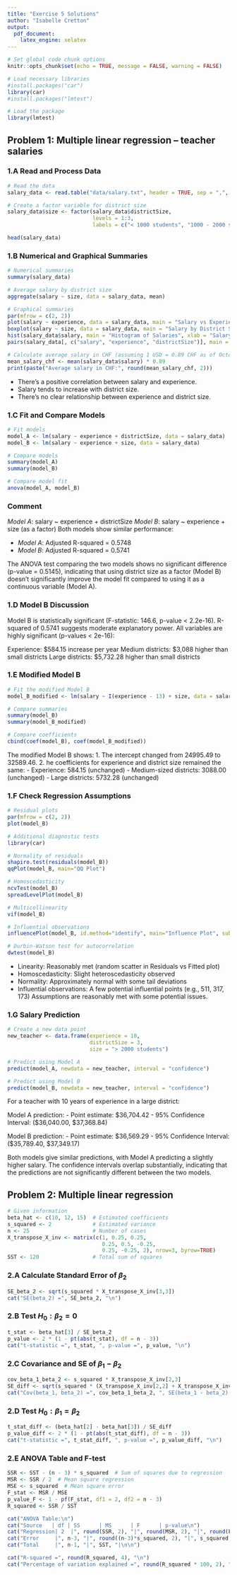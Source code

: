 ```yaml
---
title: "Exercise 5 Solutions"
author: "Isabelle Cretton"
output: 
  pdf_document:
    latex_engine: xelatex
--- 
```


```r
# Set global code chunk options
knitr::opts_chunk$set(echo = TRUE, message = FALSE, warning = FALSE)
```

```r
# Load necessary libraries
#install.packages("car")
library(car)
#install.packages("lmtest")

# Load the package
library(lmtest)
```

## Problem 1: Multiple linear regression – teacher salaries

### 1.A Read and Process Data
```r
# Read the data
salary_data <- read.table("data/salary.txt", header = TRUE, sep = ",", quote = "\"")

# Create a factor variable for district size
salary_data$size <- factor(salary_data$districtSize, 
                           levels = 1:3, 
                           labels = c("< 1000 students", "1000 - 2000 students", "> 2000 students"))

head(salary_data)
```


### 1.B Numerical and Graphical Summaries
```r
# Numerical summaries
summary(salary_data)

# Average salary by district size
aggregate(salary ~ size, data = salary_data, mean)

# Graphical summaries
par(mfrow = c(2, 2))
plot(salary ~ experience, data = salary_data, main = "Salary vs Experience")
boxplot(salary ~ size, data = salary_data, main = "Salary by District Size")
hist(salary_data$salary, main = "Histogram of Salaries", xlab = "Salary")
pairs(salary_data[, c("salary", "experience", "districtSize")], main = "Scatterplot Matrix")

# Calculate average salary in CHF (assuming 1 USD = 0.89 CHF as of October 2023)
mean_salary_chf <- mean(salary_data$salary) * 0.89
print(paste("Average salary in CHF:", round(mean_salary_chf, 2)))
```

- There's a positive correlation between salary and experience.
- Salary tends to increase with district size.
- There's no clear relationship between experience and district size.


### 1.C Fit and Compare Models
```r
# Fit models
model_A <- lm(salary ~ experience + districtSize, data = salary_data)
model_B <- lm(salary ~ experience + size, data = salary_data)

# Compare models
summary(model_A)
summary(model_B)

# Compare model fit
anova(model_A, model_B)
```

### Comment 
*Model A*: salary ~ experience + districtSize
*Model B*: salary ~ experience + size (as a factor)
Both models show similar performance:

- *Model A*: Adjusted R-squared = 0.5748
- *Model B*: Adjusted R-squared = 0.5741

The ANOVA test comparing the two models shows no significant difference (p-value = 0.5145), indicating that using district size as a factor (Model B) doesn't significantly improve the model fit compared to using it as a continuous variable (Model A).

### 1.D Model B Discussion
Model B is statistically significant (F-statistic: 146.6, p-value < 2.2e-16).
R-squared of 0.5741 suggests moderate explanatory power.
All variables are highly significant (p-values < 2e-16):

Experience: $584.15 increase per year
Medium districts: $3,088 higher than small districts
Large districts: $5,732.28 higher than small districts

### 1.E Modified Model B
```r
# Fit the modified Model B
model_B_modified <- lm(salary ~ I(experience - 13) + size, data = salary_data)

# Compare summaries
summary(model_B)
summary(model_B_modified)

# Compare coefficients
cbind(coef(model_B), coef(model_B_modified))
```

The modified Model B shows:
1. The intercept changed from 24995.49 to 32589.46.
2. he coefficients for experience and district size remained the same:
    - Experience: 584.15 (unchanged)
    - Medium-sized districts: 3088.00 (unchanged)
    - Large districts: 5732.28 (unchanged)

### 1.F Check Regression Assumptions
```r
# Residual plots
par(mfrow = c(2, 2))
plot(model_B)

# Additional diagnostic tests
library(car)

# Normality of residuals
shapiro.test(residuals(model_B))
qqPlot(model_B, main="QQ Plot")

# Homoscedasticity
ncvTest(model_B)
spreadLevelPlot(model_B)

# Multicollinearity
vif(model_B)

# Influential observations
influencePlot(model_B, id.method="identify", main="Influence Plot", sub="Circle size is proportional to Cook's Distance")

# Durbin-Watson test for autocorrelation
dwtest(model_B)
```
- Linearity: Reasonably met (random scatter in Residuals vs Fitted plot)
- Homoscedasticity: Slight heteroscedasticity observed
- Normality: Approximately normal with some tail deviations
- Influential observations: A few potential influential points (e.g., 511, 317, 173)
Assumptions are reasonably met with some potential issues.

### 1.G Salary Prediction
```r
# Create a new data point
new_teacher <- data.frame(experience = 10, 
                          districtSize = 3, 
                          size = "> 2000 students")

# Predict using Model A
predict(model_A, newdata = new_teacher, interval = "confidence")

# Predict using Model B
predict(model_B, newdata = new_teacher, interval = "confidence")
```
For a teacher with 10 years of experience in a large district:

Model A prediction:
- Point estimate: $36,704.42
- 95% Confidence Interval: ($36,040.00, $37,368.84)

Model B prediction:
- Point estimate: $36,569.29
- 95% Confidence Interval: ($35,789.40, $37,349.17)

Both models give similar predictions, with Model A predicting a slightly higher salary. The confidence intervals overlap substantially, indicating that the predictions are not significantly different between the two models.

## Problem 2: Multiple linear regression

```r
# Given information
beta_hat <- c(10, 12, 15)  # Estimated coefficients
s_squared <- 2             # Estimated variance
n <- 25                    # Number of cases
X_transpose_X_inv <- matrix(c(1, 0.25, 0.25,
                              0.25, 0.5, -0.25,
                              0.25, -0.25, 2), nrow=3, byrow=TRUE)
SST <- 120                 # Total sum of squares
```

### 2.A Calculate Standard Error of $\beta_2$
```r
SE_beta_2 <- sqrt(s_squared * X_transpose_X_inv[3,3])
cat("SE(beta_2) =", SE_beta_2, "\n")
```

### 2.B Test $H_0: \beta_2 = 0$
```r
t_stat <- beta_hat[3] / SE_beta_2
p_value <- 2 * (1 - pt(abs(t_stat), df = n - 3))
cat("t-statistic =", t_stat, ", p-value =", p_value, "\n")
```

### 2.C Covariance and SE of $\beta_1 - \beta_2$
```r
cov_beta_1_beta_2 <- s_squared * X_transpose_X_inv[2,3]
SE_diff <- sqrt(s_squared * (X_transpose_X_inv[2,2] + X_transpose_X_inv[3,3] - 2*X_transpose_X_inv[2,3]))
cat("Cov(beta_1, beta_2) =", cov_beta_1_beta_2, ", SE(beta_1 - beta_2) =", SE_diff, "\n")
```

### 2.D Test $H_0: \beta_1 = \beta_2$
```r
t_stat_diff <- (beta_hat[2] - beta_hat[3]) / SE_diff
p_value_diff <- 2 * (1 - pt(abs(t_stat_diff), df = n - 3))
cat("t-statistic =", t_stat_diff, ", p-value =", p_value_diff, "\n")
```

### 2.E ANOVA Table and F-test
```r
SSR <- SST - (n - 3) * s_squared  # Sum of squares due to regression
MSR <- SSR / 2  # Mean square regression
MSE <- s_squared  # Mean square error
F_stat <- MSR / MSE
p_value_F <- 1 - pf(F_stat, df1 = 2, df2 = n - 3)
R_squared <- SSR / SST

cat("ANOVA Table:\n")
cat("Source   | df | SS      | MS      | F      | p-value\n")
cat("Regression| 2  |", round(SSR, 2), "|", round(MSR, 2), "|", round(F_stat, 2), "|", format.pval(p_value_F, digits = 4), "\n")
cat("Error     |", n-3, "|", round((n-3)*s_squared, 2), "|", s_squared, "|\n")
cat("Total     |", n-1, "|", SST, "|\n\n")

cat("R-squared =", round(R_squared, 4), "\n")
cat("Percentage of variation explained =", round(R_squared * 100, 2), "%\n")
```